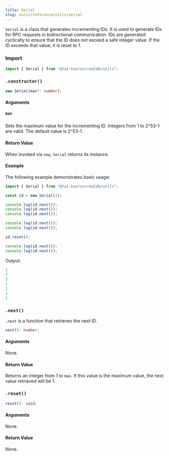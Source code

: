 ```yaml
---
title: Serial
slug: en/v1/reference/utils/serial
---
```



`Serial` is a class that generates incrementing IDs. It is used to generate IDs for RPC requests in bidirectional communication. IDs are generated cyclically to ensure that the ID does not exceed a safe integer value. If the ID exceeds that value, it is reset to 1.

### Import

```ts
import { Serial } from "@tai-kun/surrealdb/utils";
```

### `.constructor()`

```ts
new Serial(max?: number);
```

#### Arguments

##### `max`

Sets the maximum value for the incrementing ID. Integers from 1 to 2^53-1 are valid. The default value is 2^53-1.

#### Return Value

When invoked via `new`, `Serial` returns its instance.

#### Example

The following example demonstrates basic usage:

```ts
import { Serial } from "@tai-kun/surrealdb/utils";

const id = new Serial(3);

console.log(id.next());
console.log(id.next());
console.log(id.next());

console.log(id.next());
console.log(id.next());

id.reset();

console.log(id.next());
console.log(id.next());
```

Output:

```js
1
2
3
1
2
1
2
```

### `.next()` <Badge variant="instance" /><Badge variant="method" />

`.next` is a function that retrieves the next ID.

```ts
next(): number;
```

#### Arguments

None.

#### Return Value

Returns an integer from 1 to `max`. If this value is the maximum value, the next value retrieved will be 1.

### `.reset()` <Badge variant="instance" /><Badge variant="method" />

```ts
reset(): void;
```

#### Arguments

None.

#### Return Value

None.
